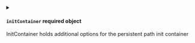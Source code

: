 

<PartialPath />


<PartialVolumePath />


<PartialReadOnly />


<PartialSkipPopulate />



<details className="config-field" data-expandable="true">
<summary>

#### `initContainer` <span class="config-field-required" data-required="false">required</span> <span class="config-field-type">object</span> <span class="config-field-default"></span>

InitContainer holds additional options for the persistent path init container

</summary>

<PartialInitContainer />


</details>
